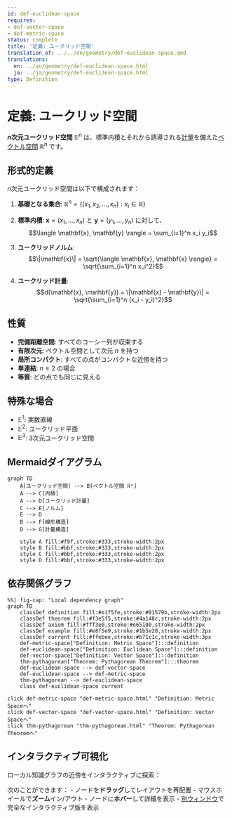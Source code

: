 ```yaml
---
id: def-euclidean-space
requires:
- def-vector-space
- def-metric-space
status: complete
title: '定義: ユークリッド空間'
translation_of: ../../en/geometry/def-euclidean-space.qmd
translations:
  en: ../en/geometry/def-euclidean-space.html
  ja: ../ja/geometry/def-euclidean-space.html
type: Definition
---
```


# 定義: ユークリッド空間 {#def-euclidean-space}

**$n$次元ユークリッド空間** $\mathbb{E}^n$ は、標準内積とそれから誘導される[計量](def-metric-space.qmd)を備えた[ベクトル空間](../algebra/def-vector-space.qmd) $\mathbb{R}^n$ です。

## 形式的定義

$n$次元ユークリッド空間は以下で構成されます：

1. **基礎となる集合**: $\mathbb{R}^n = \{(x_1, x_2, \ldots, x_n) : x_i \in \mathbb{R}\}$

2. **標準内積**: $\mathbf{x} = (x_1, \ldots, x_n)$ と $\mathbf{y} = (y_1, \ldots, y_n)$ に対して、
   $$\langle \mathbf{x}, \mathbf{y} \rangle = \sum_{i=1}^n x_i y_i$$

3. **ユークリッドノルム**:
   $$\|\mathbf{x}\| = \sqrt{\langle \mathbf{x}, \mathbf{x} \rangle} = \sqrt{\sum_{i=1}^n x_i^2}$$

4. **ユークリッド計量**:
   $$d(\mathbf{x}, \mathbf{y}) = \|\mathbf{x} - \mathbf{y}\| = \sqrt{\sum_{i=1}^n (x_i - y_i)^2}$$

## 性質

- **完備距離空間**: すべてのコーシー列が収束する
- **有限次元**: ベクトル空間として次元 $n$ を持つ
- **局所コンパクト**: すべての点がコンパクトな近傍を持つ
- **単連結**: $n \geq 2$ の場合
- **等質**: どの点でも同じに見える

## 特殊な場合

- $\mathbb{E}^1$: 実数直線
- $\mathbb{E}^2$: ユークリッド平面
- $\mathbb{E}^3$: 3次元ユークリッド空間

## Mermaidダイアグラム

```mermaid
graph TD
    A[ユークリッド空間] --> B[ベクトル空間 ℝⁿ]
    A --> C[内積]
    A --> D[ユークリッド計量]
    C --> E[ノルム]
    E --> D
    B --> F[線形構造]
    D --> G[計量構造]

    style A fill:#f9f,stroke:#333,stroke-width:2px
    style B fill:#bbf,stroke:#333,stroke-width:2px
    style C fill:#bbf,stroke:#333,stroke-width:2px
    style D fill:#bbf,stroke:#333,stroke-width:2px
```

## 依存関係グラフ

```mermaid
%%| fig-cap: "Local dependency graph"
graph TD
    classDef definition fill:#e1f5fe,stroke:#01579b,stroke-width:2px
    classDef theorem fill:#f3e5f5,stroke:#4a148c,stroke-width:2px
    classDef axiom fill:#fff3e0,stroke:#e65100,stroke-width:2px
    classDef example fill:#e8f5e9,stroke:#1b5e20,stroke-width:2px
    classDef current fill:#ffebee,stroke:#b71c1c,stroke-width:3px
    def-metric-space["Definition: Metric Space"]:::definition
    def-euclidean-space["Definition: Euclidean Space"]:::definition
    def-vector-space["Definition: Vector Space"]:::definition
    thm-pythagorean["Theorem: Pythagorean Theorem"]:::theorem
    def-euclidean-space --> def-vector-space
    def-euclidean-space --> def-metric-space
    thm-pythagorean --> def-euclidean-space
    class def-euclidean-space current
```
    click def-metric-space "def-metric-space.html" "Definition: Metric Spaceへ"
    click def-vector-space "def-vector-space.html" "Definition: Vector Spaceへ"
    click thm-pythagorean "thm-pythagorean.html" "Theorem: Pythagorean Theoremへ"

## インタラクティブ可視化

ローカル知識グラフの近傍をインタラクティブに探索：

::: {.graph-viz data-id="def-euclidean-space" data-width="700" data-height="500"}
:::

次のことができます：
- ノードを**ドラッグ**してレイアウトを再配置
- マウスホイールで**ズーム**イン/アウト
- ノードに**ホバー**して詳細を表示
- [別ウィンドウ](../../output/interactive/def-euclidean-space.html){target="_blank"}で完全なインタラクティブ版を表示
